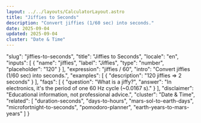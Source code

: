 ```yaml
---
layout: ../../layouts/CalculatorLayout.astro
title: "Jiffies to Seconds"
description: "Convert jiffies (1/60 sec) into seconds."
date: 2025-09-04
updated: 2025-09-04
cluster: "Date & Time"
---
```


  "slug": "jiffies-to-seconds",
  "title": "Jiffies to Seconds",
  "locale": "en",
  "inputs": [
    {
      "name": "jiffies",
      "label": "Jiffies",
      "type": "number",
      "placeholder": "120"
    }
  ],
  "expression": "jiffies / 60",
  "intro": "Convert jiffies (1/60 sec) into seconds.",
  "examples": [
    {
      "description": "120 jiffies ⇒ 2 seconds"
    }
  ],
  "faqs": [
    {
      "question": "What is a jiffy?",
      "answer": "In electronics, it's the period of one 60 Hz cycle (~0.0167 s)."
    }
  ],
  "disclaimer": "Educational information, not professional advice.",
  "cluster": "Date & Time",
  "related": [
    "duration-seconds",
    "days-to-hours",
    "mars-sol-to-earth-days",
    "microfortnight-to-seconds",
    "pomodoro-planner",
    "earth-years-to-mars-years"
  ]
}

<Calculator schema={schema} />
